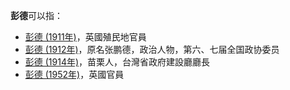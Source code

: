 '''彭德'''可以指：
* [[彭德_(1911年)|彭德 (1911年)]]，英國殖民地官員
* [[彭德_(1912年)|彭德 (1912年)]]，原名张鹏德，政治人物，第六、七届全国政协委员
* [[彭德_(1914年)|彭德 (1914年)]]，苗栗人，台灣省政府建設廳廳長
* [[彭德_(1952年)|彭德 (1952年)]]，英國官員

{{disambig}}